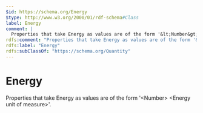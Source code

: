 ```yaml
---
$id: https://schema.org/Energy
$type: http://www.w3.org/2000/01/rdf-schema#Class
label: Energy
comment: |
  Properties that take Energy as values are of the form '&lt;Number&gt; &lt;Energy unit of measure&gt;'.
rdfs:comment: "Properties that take Energy as values are of the form '&lt;Number&gt; &lt;Energy unit of measure&gt;'."
rdfs:label: "Energy"
rdfs:subClassOf: "https://schema.org/Quantity"
---
```


# Energy

Properties that take Energy as values are of the form '&lt;Number&gt; &lt;Energy unit of measure&gt;'.

